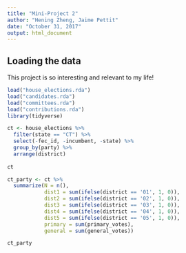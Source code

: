 ```yaml
---
title: "Mini-Project 2"
author: "Hening Zheng, Jaime Pettit"
date: "October 31, 2017"
output: html_document
---
```



## Loading the data

This project is so interesting and relevant to my life!

```r
load("house_elections.rda")
load("candidates.rda")
load("committees.rda")
load("contributions.rda")
library(tidyverse)
```

```r
ct <- house_elections %>%
  filter(state == "CT") %>%
  select(-fec_id, -incumbent, -state) %>%
  group_by(party) %>%
  arrange(district)
  
ct

ct_party <- ct %>%
  summarize(N = n(),
            dist1 = sum(ifelse(district == '01', 1, 0)),
            dist2 = sum(ifelse(district == '02', 1, 0)),
            dist3 = sum(ifelse(district == '03', 1, 0)),
            dist4 = sum(ifelse(district == '04', 1, 0)),
            dist5 = sum(ifelse(district == '05', 1, 0)),
            primary = sum(primary_votes),
            general = sum(general_votes))

ct_party
```
  